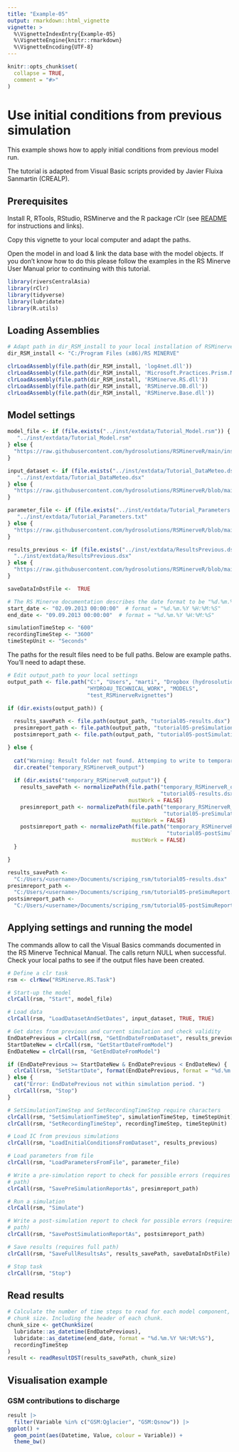 ```yaml
---
title: "Example-05"
output: rmarkdown::html_vignette
vignette: >
  %\VignetteIndexEntry{Example-05}
  %\VignetteEngine{knitr::rmarkdown}
  %\VignetteEncoding{UTF-8}
---
```


```r
knitr::opts_chunk$set(
  collapse = TRUE,
  comment = "#>"
)
```

# Use initial conditions from previous simulation
This example shows how to apply initial conditions from previous model run.       

The tutorial is adapted from Visual Basic scripts provided by Javier Fluixa Sanmartin (CREALP). 

## Prerequisites
Install R, RTools, RStudio, RSMinerve and the R package rClr (see [README](https://github.com/hydrosolutions/RSMinerveR#readme) for instructions and links).   

Copy this vignette to your local computer and adapt the paths.   
  
Open the model in \code{RSMinerveR/data/Model.rsm} and load & link the data base with the model objects. If you don't know how to do this please follow the examples in the RS Minerve User Manual prior to continuing with this tutorial.  


```r
library(riversCentralAsia)
library(rClr)
library(tidyverse)
library(lubridate)
library(R.utils)
```


## Loading Assemblies

```r
# Adapt path in dir_RSM_install to your local installation of RSMinerve. 
dir_RSM_install <- "C:/Program Files (x86)/RS MINERVE"

clrLoadAssembly(file.path(dir_RSM_install, 'log4net.dll'))
clrLoadAssembly(file.path(dir_RSM_install, 'Microsoft.Practices.Prism.Mvvm.dll'))
clrLoadAssembly(file.path(dir_RSM_install, 'RSMinerve.RS.dll'))
clrLoadAssembly(file.path(dir_RSM_install, 'RSMinerve.DB.dll'))
clrLoadAssembly(file.path(dir_RSM_install, 'RSMinerve.Base.dll'))
```

## Model settings

```r
model_file <- if (file.exists("../inst/extdata/Tutorial_Model.rsm")) {
   "../inst/extdata/Tutorial_Model.rsm"
} else {
  "https://raw.githubusercontent.com/hydrosolutions/RSMinerveR/main/inst/extdata/Tutorial_Model.rsm"
}

input_dataset <- if (file.exists("../inst/extdata/Tutorial_DataMeteo.dsx")) {
   "../inst/extdata/Tutorial_DataMeteo.dsx"
} else {
  "https://raw.githubusercontent.com/hydrosolutions/RSMinerveR/blob/main/inst/extdata/Tutorial_DataMeteo.dst"
}

parameter_file <- if (file.exists("../inst/extdata/Tutorial_Parameters.txt")) {
   "../inst/extdata/Tutorial_Parameters.txt"
} else {
  "https://raw.githubusercontent.com/hydrosolutions/RSMinerveR/blob/main/inst/extdata/Tutorial_Parameters.txt"
}

results_previous <- if (file.exists("../inst/extdata/ResultsPrevious.dsx")) {
  "../inst/extdata/ResultsPrevious.dsx"
} else {
  "https://raw.githubusercontent.com/hydrosolutions/RSMinerveR/blob/main/inst/extdata/ResultsPrevious.dst"
}

saveDataInDstFile <-  TRUE

# The RS Minerve documentation describes the date format to be "%d.%m.%Y" 
start_date <- "02.09.2013 00:00:00"  # format = "%d.%m.%Y %H:%M:%S"
end_date <- "09.09.2013 00:00:00"  # format = "%d.%m.%Y %H:%M:%S"

simulationTimeStep <- "600"  
recordingTimeStep <- "3600"
timeStepUnit <- "Seconds"
```


The paths for the result files need to be full paths. Below are example paths. You'll need to adapt these. 

```r
# Edit output_path to your local settings
output_path <- file.path("C:", "Users", "marti", "Dropbox (hydrosolutions)", 
                         "HYDRO4U_TECHNICAL_WORK", "MODELS", 
                         "test_RSMinerveRvignettes")

if (dir.exists(output_path)) {
  
  results_savePath <- file.path(output_path, "tutorial05-results.dsx")
  presimreport_path <- file.path(output_path, "tutorial05-preSimulationReport.txt")
  postsimreport_path <- file.path(output_path, "tutorial05-postSimulationReport.txt")

} else {
  
  cat("Warning: Result folder not found. Attemping to write to temporary folder in the current working directory. \n")
  dir.create("temporary_RSMinerveR_output")
  
  if (dir.exists("temporary_RSMinerveR_output")) {
    results_savePath <- normalizePath(file.path("temporary_RSMinerveR_output", 
                                                "tutorial05-results.dsx"), 
                                      mustWork = FALSE)
    presimreport_path <- normalizePath(file.path("temporary_RSMinerveR_output",
                                                 "tutorial05-preSimulationReport.txt"), 
                                       mustWork = FALSE)
    postsimreport_path <- normalizePath(file.path("temporary_RSMinerveR_output", 
                                                  "tutorial05-postSimulationReport.txt"), 
                                       mustWork = FALSE)
  }

}
```

```r
results_savePath <- 
  "C:/Users/<username>/Documents/scriping_rsm/tutorial05-results.dsx"
presimreport_path <- 
  "C:/Users/<username>/Documents/scriping_rsm/tutorial05-preSimuReport.txt"
postsimreport_path <- 
  "C:/Users/<username>/Documents/scriping_rsm/tutorial05-postSimuReport.txt"
```


## Applying settings and running the model
The \code{clrCall} commands allow to call the Visual Basics commands documented in the RS Minerve Technical Manual. The calls return NULL when successful. Check your local paths to see if the output files have been created.  
```r
# Define a clr task
rsm <- clrNew("RSMinerve.RS.Task")  

# Start-up the model
clrCall(rsm, "Start", model_file)

# Load data
clrCall(rsm, "LoadDatasetAndSetDates", input_dataset, TRUE, TRUE)

# Get dates from previous and current simulation and check validity
EndDatePrevious = clrCall(rsm, "GetEndDateFromDataset", results_previous, TRUE)
StartDateNew = clrCall(rsm, "GetStartDateFromModel")
EndDateNew = clrCall(rsm, "GetEndDateFromModel")

if (EndDatePrevious >= StartDateNew & EndDatePrevious < EndDateNew) {
  clrCall(rsm, "SetStartDate", format(EndDatePrevious, format = "%d.%m.%Y %H:%M:%S")) 
} else {
  cat("Error: EndDatePrevious not within simulation period. ")
  clrCall(rsm, "Stop")
}

# SetSimulationTimeStep and SetRecordingTimeStep require characters
clrCall(rsm, "SetSimulationTimeStep", simulationTimeStep, timeStepUnit) 
clrCall(rsm, "SetRecordingTimeStep", recordingTimeStep, timeStepUnit)  

# Load IC from previous simulations
clrCall(rsm, "LoadInitialConditionsFromDataset", results_previous)

# Load parameters from file
clrCall(rsm, "LoadParametersFromFile", parameter_file)

# Write a pre-simulation report to check for possible errors (requires full 
# path)
clrCall(rsm, "SavePreSimulationReportAs", presimreport_path)  

# Run a simulation
clrCall(rsm, "Simulate")

# Write a post-simulation report to check for possible errors (requires full 
# path)
clrCall(rsm, "SavePostSimulationReportAs", postsimreport_path)  

# Save results (requires full path)
clrCall(rsm, "SaveFullResultsAs", results_savePath, saveDataInDstFile)  

# Stop task
clrCall(rsm, "Stop")
```

## Read results
```r
# Calculate the number of time steps to read for each model component, i.e. the 
# chunk size. Including the header of each chunk. 
chunk_size <- getChunkSize(
  lubridate::as_datetime(EndDatePrevious), 
  lubridate::as_datetime(end_date, format = "%d.%m.%Y %H:%M:%S"), 
  recordingTimeStep
) 
result <- readResultDST(results_savePath, chunk_size)


```


## Visualisation example

### GSM contributions to discharge
```r
result |> 
  filter(Variable %in% c("GSM:Qglacier", "GSM:Qsnow")) |>
ggplot() + 
  geom_point(aes(Datetime, Value, colour = Variable)) +
  theme_bw()
```
